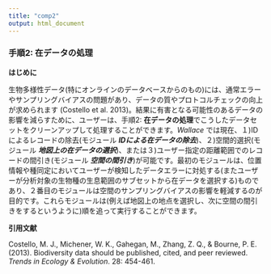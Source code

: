 ```yaml
---
title: "comp2"
output: html_document
---
```


### **手順2: 在データの処理**

**はじめに**

生物多様性データ(特にオンラインのデータベースからのもの)には、通常エラーやサンプリングバイアスの問題があり、データの質やプロトコルチェックの向上が求められます (Costello et al. 2013)。結果に有害となる可能性のあるデータの影響を減らすために、ユーザーは、手順2: **在データの処理**でこうしたデータセットをクリーンアップして処理することができます。*Wallace* では現在、１)IDによるレコードの除去(モジュール ***IDによる在データの除去***)、２)空間的選択(モジュール ***地図上の在データの選択***)、または３)ユーザー指定の距離範囲でのレコードの間引き(モジュール ***空間の間引き***)が可能です。最初のモジュールは、位置情報や種同定においてユーザーが検知したデータエラーに対処する(またユーザーが分析対象の生物種の生息範囲のサブセットから在データを選択する)ものであり、２番目のモジュールは空間のサンプリングバイアスの影響を軽減するのが目的です。これらモジュールは(例えば地図上の地点を選択し、次に空間の間引きをするというように)順を追って実行することができます。

**引用文献**

Costello, M. J., Michener, W. K., Gahegan, M., Zhang, Z. Q., & Bourne, P. E. (2013). Biodiversity data should be published, cited, and peer reviewed. *Trends in Ecology & Evolution*. 28: 454-461.
